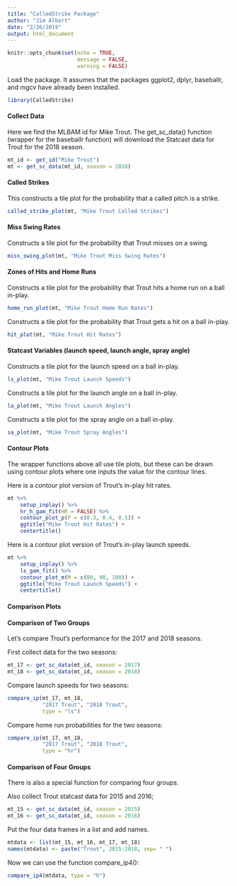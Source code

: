 ```yaml
---
title: "CalledStrike Package"
author: "Jim Albert"
date: "2/26/2019"
output: html_document
---
```


```r
knitr::opts_chunk$set(echo = TRUE,
                      message = FALSE,
                      warning = FALSE)
```

Load the package.  It assumes that the packages ggplot2, dplyr, baseballr, and mgcv have already been installed.

```r
library(CalledStrike)
```

#### Collect Data

Here we find the MLBAM id for Mike Trout.  The get_sc_data() function (wrapper for the baseballr function) will download the Statcast data for Trout for the 2018 season.

```r
mt_id <- get_id("Mike Trout")
mt <- get_sc_data(mt_id, season = 2018)
```

#### Called Strikes

This constructs a tile plot for the probability that a called pitch is a strike.

```r
called_strike_plot(mt, "Mike Trout Called Strikes")
```

#### Miss Swing Rates

Constructs a tile plot for the probability that Trout misses on a swing.

```r
miss_swing_plot(mt, "Mike Trout Miss Swing Rates")
```

#### Zones of Hits and Home Runs

Constructs a tile plot for the probability that Trout hits a home run on a ball in-play.

```r
home_run_plot(mt, "Mike Trout Home Run Rates")
```

Constructs a tile plot for the probability that Trout gets a hit on a ball in-play.

```r
hit_plot(mt, "Mike Trout Hit Rates")
```

#### Statcast Variables (launch speed, launch angle, spray angle)

Constructs a tile plot for the launch speed on a ball in-play.

```r
ls_plot(mt, "Mike Trout Launch Speeds")
```

Constructs a tile plot for the launch angle on a ball in-play.

```r
la_plot(mt, "Mike Trout Launch Angles")
```

Constructs a tile plot for the spray angle on a ball in-play.

```r
sa_plot(mt, "Mike Trout Spray Angles")
```

#### Contour Plots

The wrapper functions above all use tile plots, but these can be drawn using contour plots where one inputs the value for the contour lines.

Here is a contour plot version of Trout's in-play hit rates.

```r
mt %>%
    setup_inplay() %>%
    hr_h_gam_fit(HR = FALSE) %>%
    contour_plot_p(P = c(0.3, 0.4, 0.5)) +
    ggtitle("Mike Trout Hit Rates") +
    centertitle()
```

Here is a contour plot version of Trout's in-play launch speeds.

```r
mt %>%
    setup_inplay() %>%
    ls_gam_fit() %>%
    contour_plot_m(M = c(80, 90, 100)) +
    ggtitle("Mike Trout Launch Speeds") +
    centertitle()
```

#### Comparison Plots

#### Comparison of Two Groups

Let's compare Trout's performance for the 2017 and 2018 seasons. 

First collect data for the two seasons:

```r
mt_17 <- get_sc_data(mt_id, season = 2017)
mt_18 <- get_sc_data(mt_id, season = 2018)
```

Compare launch speeds for two seasons:

```r
compare_ip(mt_17, mt_18,
           "2017 Trout", "2018 Trout", 
           type = "ls")
```


Compare home run probabilities for the two seasons:

```r
compare_ip(mt_17, mt_18,
           "2017 Trout", "2018 Trout", 
           type = "hr")
```

#### Comparison of Four Groups

There is also a special function for comparing four groups.

Also collect Trout statcast data for 2015 and 2016;

```r
mt_15 <- get_sc_data(mt_id, season = 2015)
mt_16 <- get_sc_data(mt_id, season = 2016)
```

Put the four data frames in a list and add names.

```r
mtdata <- list(mt_15, mt_16, mt_17, mt_18)
names(mtdata) <- paste("Trout", 2015:2018, sep= " ")
```

Now we can use the function compare_ip4():

```r
compare_ip4(mtdata, type = "h")
```


